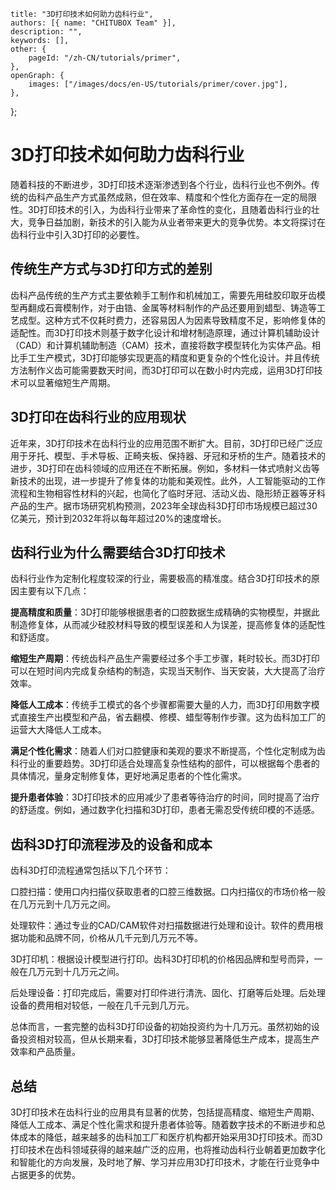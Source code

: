 	title: "3D打印技术如何助力齿科行业",
	authors: [{ name: "CHITUBOX Team" }],
	description: "",
	keywords: [],
	other: {
		pageId: "/zh-CN/tutorials/primer",
	},
	openGraph: {
		images: ["/images/docs/en-US/tutorials/primer/cover.jpg"],
	},
};

# 3D打印技术如何助力齿科行业

随着科技的不断进步，3D打印技术逐渐渗透到各个行业，齿科行业也不例外。传统的齿科产品生产方式虽然成熟，但在效率、精度和个性化方面存在一定的局限性。3D打印技术的引入，为齿科行业带来了革命性的变化，且随着齿科行业的壮大，竞争日益加剧，新技术的引入能为从业者带来更大的竞争优势。本文将探讨在齿科行业中引入3D打印的必要性。

## 传统生产方式与3D打印方式的差别

齿科产品传统的生产方式主要依赖手工制作和机械加工，需要先用硅胶印取牙齿模型再翻成石膏模制作，对于由锆、金属等材料制作的产品还要用到蜡型、铸造等工艺成型。这种方式不仅耗时费力，还容易因人为因素导致精度不足，影响修复体的适配性。而3D打印技术则基于数字化设计和增材制造原理，通过计算机辅助设计（CAD）和计算机辅助制造（CAM）技术，直接将数字模型转化为实体产品。相比手工生产模式，3D打印能够实现更高的精度和更复杂的个性化设计。并且传统方法制作义齿可能需要数天时间，而3D打印可以在数小时内完成，运用3D打印技术可以显著缩短生产周期。

## 3D打印在齿科行业的应用现状

近年来，3D打印技术在齿科行业的应用范围不断扩大。目前，3D打印已经广泛应用于牙托、模型、手术导板、正畸夹板、保持器、牙冠和牙桥的生产。随着技术的进步，3D打印在齿科领域的应用还在不断拓展。例如，多材料一体式喷射义齿等新技术的出现，进一步提升了修复体的功能和美观性。此外，人工智能驱动的工作流程和生物相容性材料的兴起，也简化了临时牙冠、活动义齿、隐形矫正器等牙科产品的生产。据市场研究机构预测，2023年全球齿科3D打印市场规模已超过30亿美元，预计到2032年将以每年超过20%的速度增长。

## 齿科行业为什么需要结合3D打印技术

齿科行业作为定制化程度较深的行业，需要极高的精准度。结合3D打印技术的原因主要有以下几点：

**提高精度和质量**：3D打印能够根据患者的口腔数据生成精确的实物模型，并据此制造修复体，从而减少硅胶材料导致的模型误差和人为误差，提高修复体的适配性和舒适度。

**缩短生产周期**：传统齿科产品生产需要经过多个手工步骤，耗时较长。而3D打印可以在短时间内完成复杂结构的制造，实现当天制作、当天安装，大大提高了治疗效率。

**降低人工成本**：传统手工模式的各个步骤都需要大量的人力，而3D打印用数字模式直接生产出模型和产品，省去翻模、修模、蜡型等制作步骤。这为齿科加工厂的运营大大降低人工成本。

**满足个性化需求**：随着人们对口腔健康和美观的要求不断提高，个性化定制成为齿科行业的重要趋势。3D打印适合处理高复杂性结构的部件，可以根据每个患者的具体情况，量身定制修复体，更好地满足患者的个性化需求。

**提升患者体验**：3D打印技术的应用减少了患者等待治疗的时间，同时提高了治疗的舒适度。例如，通过数字化扫描和3D打印，患者无需忍受传统印模的不适感。


## 齿科3D打印流程涉及的设备和成本

齿科3D打印流程通常包括以下几个环节：

口腔扫描：使用口内扫描仪获取患者的口腔三维数据。口内扫描仪的市场价格一般在几万元到十几万元之间。

处理软件：通过专业的CAD/CAM软件对扫描数据进行处理和设计。软件的费用根据功能和品牌不同，价格从几千元到几万元不等。

3D打印机：根据设计模型进行打印。齿科3D打印机的价格因品牌和型号而异，一般在几万元到十几万元之间。

后处理设备：打印完成后，需要对打印件进行清洗、固化、打磨等后处理。后处理设备的费用相对较低，一般在几千元到几万元。

总体而言，一套完整的齿科3D打印设备的初始投资约为十几万元。虽然初始的设备投资相对较高，但从长期来看，3D打印技术能够显著降低生产成本，提高生产效率和产品质量。




## 总结

3D打印技术在齿科行业的应用具有显著的优势，包括提高精度、缩短生产周期、降低人工成本、满足个性化需求和提升患者体验等。随着数字技术的不断进步和总体成本的降低，越来越多的齿科加工厂和医疗机构都开始采用3D打印技术。而3D打印技术在齿科领域获得的越来越广泛的应用，也将推动齿科行业朝着更加数字化和智能化的方向发展，及时地了解、学习并应用3D打印技术，才能在行业竞争中占据更多的优势。

